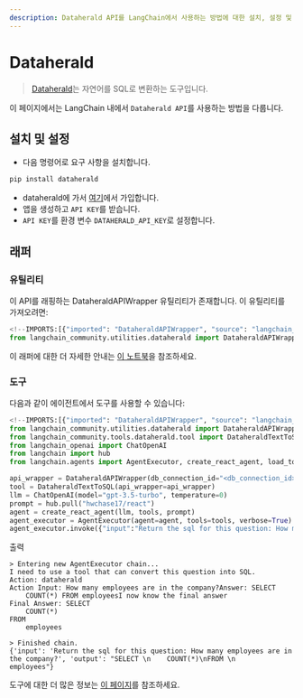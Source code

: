 ```yaml
---
description: Dataherald API를 LangChain에서 사용하는 방법에 대한 설치, 설정 및 유틸리티에 대한 정보를 제공합니다.
---
```


# Dataherald

> [Dataherald](https://www.dataherald.com)는 자연어를 SQL로 변환하는 도구입니다.

이 페이지에서는 LangChain 내에서 `Dataherald API`를 사용하는 방법을 다룹니다.

## 설치 및 설정
- 다음 명령어로 요구 사항을 설치합니다. 
```bash
pip install dataherald
```

- dataherald에 가서 [여기](https://www.dataherald.com)에서 가입합니다.
- 앱을 생성하고 `API KEY`를 받습니다.
- `API KEY`를 환경 변수 `DATAHERALD_API_KEY`로 설정합니다.

## 래퍼

### 유틸리티

이 API를 래핑하는 DataheraldAPIWrapper 유틸리티가 존재합니다. 이 유틸리티를 가져오려면:

```python
<!--IMPORTS:[{"imported": "DataheraldAPIWrapper", "source": "langchain_community.utilities.dataherald", "docs": "https://api.python.langchain.com/en/latest/utilities/langchain_community.utilities.dataherald.DataheraldAPIWrapper.html", "title": "Dataherald"}]-->
from langchain_community.utilities.dataherald import DataheraldAPIWrapper
```


이 래퍼에 대한 더 자세한 안내는 [이 노트북](/docs/integrations/tools/dataherald)을 참조하세요.

### 도구

다음과 같이 에이전트에서 도구를 사용할 수 있습니다:
```python
<!--IMPORTS:[{"imported": "DataheraldAPIWrapper", "source": "langchain_community.utilities.dataherald", "docs": "https://api.python.langchain.com/en/latest/utilities/langchain_community.utilities.dataherald.DataheraldAPIWrapper.html", "title": "Dataherald"}, {"imported": "DataheraldTextToSQL", "source": "langchain_community.tools.dataherald.tool", "docs": "https://api.python.langchain.com/en/latest/tools/langchain_community.tools.dataherald.tool.DataheraldTextToSQL.html", "title": "Dataherald"}, {"imported": "ChatOpenAI", "source": "langchain_openai", "docs": "https://api.python.langchain.com/en/latest/chat_models/langchain_openai.chat_models.base.ChatOpenAI.html", "title": "Dataherald"}, {"imported": "AgentExecutor", "source": "langchain.agents", "docs": "https://api.python.langchain.com/en/latest/agents/langchain.agents.agent.AgentExecutor.html", "title": "Dataherald"}, {"imported": "create_react_agent", "source": "langchain.agents", "docs": "https://api.python.langchain.com/en/latest/agents/langchain.agents.react.agent.create_react_agent.html", "title": "Dataherald"}, {"imported": "load_tools", "source": "langchain.agents", "docs": "https://api.python.langchain.com/en/latest/agent_toolkits/langchain_community.agent_toolkits.load_tools.load_tools.html", "title": "Dataherald"}]-->
from langchain_community.utilities.dataherald import DataheraldAPIWrapper
from langchain_community.tools.dataherald.tool import DataheraldTextToSQL
from langchain_openai import ChatOpenAI
from langchain import hub
from langchain.agents import AgentExecutor, create_react_agent, load_tools

api_wrapper = DataheraldAPIWrapper(db_connection_id="<db_connection_id>")
tool = DataheraldTextToSQL(api_wrapper=api_wrapper)
llm = ChatOpenAI(model="gpt-3.5-turbo", temperature=0)
prompt = hub.pull("hwchase17/react")
agent = create_react_agent(llm, tools, prompt)
agent_executor = AgentExecutor(agent=agent, tools=tools, verbose=True)
agent_executor.invoke({"input":"Return the sql for this question: How many employees are in the company?"})
```


출력
```shell
> Entering new AgentExecutor chain...
I need to use a tool that can convert this question into SQL.
Action: dataherald
Action Input: How many employees are in the company?Answer: SELECT
    COUNT(*) FROM employeesI now know the final answer
Final Answer: SELECT
    COUNT(*)
FROM
    employees

> Finished chain.
{'input': 'Return the sql for this question: How many employees are in the company?', 'output': "SELECT \n    COUNT(*)\nFROM \n    employees"}
```


도구에 대한 더 많은 정보는 [이 페이지](/docs/how_to/tools_builtin)를 참조하세요.